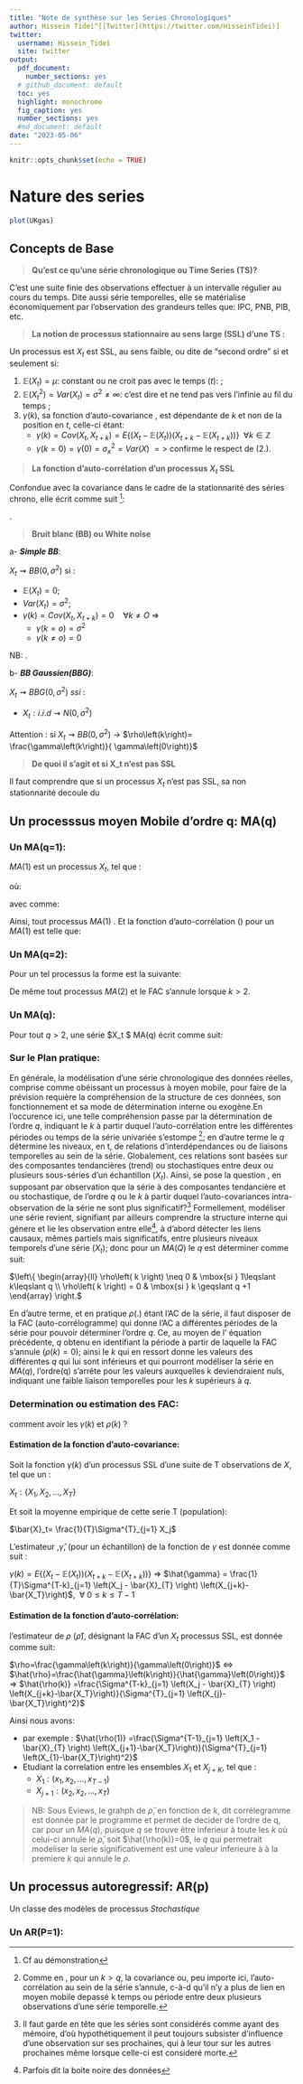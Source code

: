 ```yaml
---
title: "Note de synthèse sur les Series Chronologiques"
author: Hissein Tidei^[[Twitter](https://twitter.com/HisseinTidei)]
twitter: 
  username: Hissein_Tidei
  site: twitter
output:
  pdf_document: 
    number_sections: yes
  # github_document: default
  toc: yes
  highlight: monochrome
  fig_caption: yes
  number_sections: yes
  #md_document: default
date: "2023-05-06"
---
```


```r
knitr::opts_chunk$set(echo = TRUE)
```

# Nature des series 

```r
plot(UKgas)

```

## Concepts de Base
> **Qu'est ce qu'une série chronologique ou Time Series (TS)?**

 C'est une suite finie des observations effectuer à un intervalle régulier au cours du temps. Dite aussi série temporelles, elle se matérialise économiquement par l'observation des grandeurs telles que: IPC, PNB, PIB, etc.
 
> **La notion de processus stationnaire au sens large (SSL) d'une TS :**

Un processus est $X_t$ est SSL, au sens faible, ou dite de "second ordre" si et seulement si: 

1. $\mathbb{E}(X_t)=\mu$: constant ou ne croit pas avec le temps ($t$): \textcolor{red}{démunie de tendance};
2.  $\mathbb{E}(X^{2}_t)=Var(X_t)=\sigma^2 \neq \infty$: c'est dire \textcolor{red}{constant} et ne tend pas vers l'infinie au fil du temps  \textcolor{red}{infinie au fil du temps};
3. $\gamma\left(k\right)$, sa fonction d'auto-covariance , est dépendante de \textcolor{red}{l'ampleur du décalage} $k$ et non de la position en $t$, celle-ci étant: 
   *  $\gamma \left( k \right) = Cov \left( X_t, X_{t+k}\right)=E\left\lbrace \left(X_t-\mathbb{E}\left(X_t\right)\right) \left(X_{t+k}-\mathbb{E}\left(X_{t+k}\right) \right)\right\rbrace$ $\;\forall k \in \mathbb{Z}$ 
   *  $\gamma\left(k=0\right)=\gamma\left(0\right)=\sigma^{2}_x=Var\left(X\right)$ $=>$ confirme le respect de (2.).
   
> **La fonction  d'auto-corrélation d'un processus $X_t$ SSL**

Confondue avec la covariance dans le cadre de la stationnarité des séries chrono, elle écrit comme suit ^[Cf au démonstration]:  

 \begin{equation}
                             \rho\left(k\right)= cor \left(X_t,X_{t+k}\right) = \frac{Cov \left( X_t, X_{t+k}\right)}{Var\left(X_t\right)Var\left(X_{t+k}\right)} \Longrightarrow \frac{\gamma\left(k\right)}{\gamma\left(0\right)} 
 \end{equation} . 
 
 
> **Bruit blanc (BB) ou White noise**
  
  a- ***Simple BB***: 
   
   $X_t \rightsquigarrow BB\left(0,\sigma^2\right)$  si : 
   
   * $\mathbb{E}\left(X_t\right)=0$;
   * $Var\left(X_t\right)=  \sigma^2$;
   * $\gamma \left( k \right) = Cov \left( X_t, X_{t+k}\right)=0 \quad \forall k  \neq  O$ $\Longrightarrow$
     - $\gamma \left( k = o \right)=\sigma^2$
     - $\gamma \left( k \neq o \right) =0$
     
NB: \textcolor{red}{Un BB est processus SSL}.

  b- ***BB Gaussien(BBG)***: 
  
  $X_t \rightsquigarrow BBG\left(0,\sigma^2\right)$  *ssi* : 
  
   * $X_t: i.i.d  \rightsquigarrow N\left(0,\sigma^2\right)$ 
  
Attention : si $X_t\rightsquigarrow BB\left(0,\sigma^2\right)$ $\longrightarrow$ $\rho\left(k\right)= \frac{\gamma\left(k\right)}{ \gamma\left(0\right)}$
  
  
> **De quoi il s'agit et si X_t n'est pas SSL**

Il faut comprendre que si un processus $X_t$ n'est pas SSL, sa non stationnarité decoule du 
  
## Un processsus moyen Mobile  d'ordre q: MA(q)

### Un MA(q=1):
 
 
$MA(1)$ est un processus $X_t$, tel que : 
  
\begin{equation}
X_t= \mu + a_t + \theta a_{t-1}    
\end{equation}

où: 

\begin{align}
 a_t\rightsquigarrow BB\left(0,\sigma^2\right) \; et \;
   \theta \in \mathbb{R}\\
  \Longrightarrow  \mathbb{E}\left(a_t\right)= 0  \; \forall t, \; Var\left(a_t\right)=\sigma^2, \; Cov\left(a_t, a_{t+k}\right)= \sigma^2\mu \; \Leftrightarrow \; \lbrace k=0\rbrace
\end{align}

avec comme: 
 
\begin{align}
\mathbb{E}\left(X_t\right)=\mu \\
 Var\left(X_t\right)=\left(1+\theta^2\right)  \sigma^2 \\
\gamma\left( k \right) = Cov \left( X_t, X_{t+k}\right)= \left\{
    \begin{array}{ll}
        \left(1+\theta^2\right)\sigma^2=Var(X_t) & \mbox{si } k =O \\
        \theta\sigma^2 & \mbox{si } K=1\\
        0 & \mbox{si } k\geqslant2
    \end{array}
\right.
\end{align}

Ainsi, tout processus   $MA(1)$ \textcolor{red}{est un SSL}. Et la fonction d'auto-corrélation (\textcolor{red}{FAC}) pour un $MA(1)$ est telle que: 

\begin{equation}
FAC= \rho\left(k\right)= Cov\left(X_t, Xt+k \right)= \left\{
    \begin{array}{ll}
     1 & \mbox{si } k =O \\
        \frac{\theta}{1+\theta}  & \mbox{si } K=1\\
        0 & \mbox{si } k\geqslant2
    \end{array}
\right. 
\end{equation}


### Un MA(q=2): 

Pour un tel processus la forme est la suivante: 

\begin{align}
X_t= \mu + a_t + \theta_{2}a_{t-1} + \theta_{2}a_{t-2}  \\
 \intertext{où encore}
  a_t\rightsquigarrow BB\left(0,\sigma^2\right) \; et \;
   \lbrace \theta_2 ,\theta_1 \rbrace \in \mathbb{R} \\
 \mathbb{E}\left(X_t\right)=\mu \\
 Var\left(X_t\right)=\left(1+\Sigma^{2}_{j=1}\theta^{2}_{j} \right)  \sigma^2 \; si \; 1\leqslant k\leqslant2 \\
\gamma\left( k \right) = \left\{
    \begin{array}{ll}
        \left(\theta_k + \Sigma^{2-k}_{j=1}\theta_j\theta_{k+j}\right)\sigma^2 &  \mbox{si }  1\leqslant k\leqslant2 \\
        0 & \mbox{si } k > 2
    \end{array}
\right.
\end{align}

De même tout processus   $MA(2)$ \textcolor{red}{est un SSL} et le FAC s'annule lorsque $k>2$. 

### Un MA(q):

Pour tout $q>2$, une série $X_t $ MA(q) écrit comme suit:

\begin{align}
X_t   &= \mu + a_t + \theta_{2}a_{t-1} + \theta_{2}a_{t-2} + \dots +\theta_q a_{t-q}\\
      &= \mu + a_t +\Sigma^{Q}_{j=1} \theta_{j}a_{t-j}
 \intertext{où encore}
  a_t\rightsquigarrow BB\left(0,\sigma^2\right) \; et \;
    \theta_j \in \mathbb{R}  \\
   \intertext{et} 
 \mathbb{E}\left(X_t\right)=\mu \\
 Var\left(X_t\right)=\left(1+\Sigma^{q}_{j=1}\theta^{2}_{j} \right)  \sigma^2 \ \\
\gamma\left( k \right) = \left\{
    \begin{array}{ll}
        \left(\theta_k + \Sigma^{q-k}_{j=1}\theta_j\theta_{k+j}\right)\sigma^2 &  \mbox{si }  1\leqslant k\leqslant q \\
        0 & \mbox{si } k > q  \label{eqmaq}
    \end{array}
\right.
\end{align}

### Sur le Plan pratique: 

En générale, la modélisation d'une série chronologique des données réelles, comprise comme obéissant un processus à moyen mobile, pour faire de la prévision requière la compréhension de la structure de ces données, son fonctionnement et sa mode de détermination interne ou exogène.En l'occurence ici, une telle compréhension passe par la détermination de l'ordre $q$, indiquant le $k$ à partir duquel l'auto-corrélation entre les différentes périodes ou temps de la série univariée s'estompe ^[Comme en \eqref{eqmaq}, pour un $k>q$, la covariance ou, peu importe ici, l'auto-corrélation au sein de la série s'annule, c-à-d qu'il n'y a plus de lien en moyen mobile depassé k temps ou période entre deux plusieurs observations d'une série temporelle.]; en d'autre terme le $q$ détermine les niveaux, en t, de relations d'interdépendances ou de liaisons temporelles au sein de la série. Globalement, ces relations sont basées  sur des composantes tendancières (trend) ou stochastiques entre deux ou plusieurs sous-séries d'un échantillon ($X_t$). Ainsi, se pose la question , en supposant par observation que la série à des composantes tendancière et ou  stochastique, de l'ordre $q$ ou le $k$ à partir duquel l'auto-covariances intra-observation de la série ne sont plus significatif?^[Il faut garde en tête que les séries sont considérés comme ayant des mémoire, d'où hypothétiquement il peut toujours subsister  d'influence d'une observation sur ses prochaines, qui à leur tour sur les autres prochaines même lorsque celle-ci est consideré morte.] Formellement, modéliser une série revient, signifiant par ailleurs comprendre la structure interne qui génere et lie les observation entre elle^[Parfois dit la boite noire des données], à d'abord détecter les liens causaux, mêmes partiels mais significatifs, entre plusieurs niveaux temporels d'une série ($X_t$); donc pour un $MA(Q)$ le $q$ est déterminer comme suit:
 
$\left\{
  \begin{array}{ll}
        \rho\left( k \right) \neq 0 & \mbox{si }  1\leqslant k\leqslant q \\
        \rho\left( k \right) = 0 & \mbox{si } k \geqslant q +1 
    \end{array}
\right.$



En d'autre terme, et en pratique $\rho(.)$ étant l'AC de la série, il faut disposer de la FAC (auto-corrélogramme) qui donne l'AC a différentes périodes de la série pour pouvoir déterminer l’ordre $q$. Ce, au moyen de l’ équation précédente, $q$ obtenu en identifiant la période à partir de laquelle la FAC s'annule ($\rho(k)=0$); ainsi le   $k$ qui en ressort donne les valeurs des différentes $q$ qui lui sont inférieurs et qui pourront modéliser la série en $MA(q)$, l'ordre(q) s’arrête pour les valeurs auxquelles k deviendraient nuls, indiquant une faible liaison temporelles pour les $k$ supérieurs à $q$.   

### Determination ou estimation des FAC: 

comment avoir les $\gamma\left(k\right)$ et $\rho\left(k\right)$ ?

#### Estimation de la fonction d'auto-covariance:


Soit la fonction $\gamma\left(k\right)$ d'un processus SSL d'une suite de T observations de $X$, tel que un : 

  $X_t: \lbrace X_1, X_2, \dots, X_T \rbrace$  
  
Et soit  la moyenne empirique de cette serie T (population):  

$\bar{X}_t= \frac{1}{T}\Sigma^{T}_{j=1} X_j$

L'estimateur ,$\hat{\gamma}$, (pour un échantillon) de la fonction de $\gamma$ est donnée comme suit :

$\gamma \left( k \right) = E\left\lbrace \left(X_t-\mathbb{E}\left(X_t\right)\right) \left(X_{t+k}-\mathbb{E}\left(X_{t+k}\right) \right)\right\rbrace$
  $\Longrightarrow$  $\hat{\gamma} = \frac{1}{T}\Sigma^{T-k}_{j=1} \left(X_j - \bar{X}_{T} \right) \left(X_{j+k}-\bar{X_T}\right)$, $\;\forall$ $0\leqslant k\leqslant T-1$

#### Estimation de la fonction d'auto-corrélation:

l'estimateur de $\rho$ ($\hat{\rho}$), désignant la FAC d'un   $X_t$ processus SSL,  est donnée comme suit:

$\rho=\frac{\gamma\left(k\right)}{\gamma\left(0\right)}$ $\Longleftrightarrow$ $\hat{\rho}=\frac{\hat{\gamma}\left(k\right)}{\hat{\gamma}\left(0\right)}$  $\Longrightarrow$ $\hat{\rho(k)} =\frac{\Sigma^{T-k}_{j=1} \left(X_j - \bar{X}_{T} \right)  \left(X_{j+k}-\bar{X_T}\right)}{\Sigma^{T}_{j=1} \left(X_{j}-\bar{X_T}\right)^2}$

Ainsi nous avons: 
 
 * par exemple : $\hat{\rho(1)} =\frac{\Sigma^{T-1}_{j=1} \left(X_1 - \bar{X}_{T} \right) \left(X_{j+1}-\bar{X_T}\right)}{\Sigma^{T}_{j=1} \left(X_{1}-\bar{X_T}\right)^2}$
 * Etudiant la correlation entre les ensembles $X_1$ et $X_{j+K}$, tel que : 
   - $X_1:(x_1,x_2,\dots,x_{T-1})$
   - $X_{j+1}:(x_2,x_2,\dots,x_{T})$
   
> NB: Sous Eviews, le grahph de $\hat{\rho}$, en fonction de $k$, dit corrélegramme est donnée par le programme et permet de decider de l'ordre de q, car pour un $MA(q)$, puisque $q$ se trouve être inferieur à toute les $k$ où celui-ci annule le $\hat{\rho}$, soit $\hat{\rho(k)}=0$, le $q$ qui permetrait modeliser la serie significativement est une valeur inferieure à à la premiere $k$ qui annule le $\rho$.


## Un processus autoregressif: AR(p)

Un classe des modèles de processus *Stochastique*  


### Un AR(P=1): 










  
   






